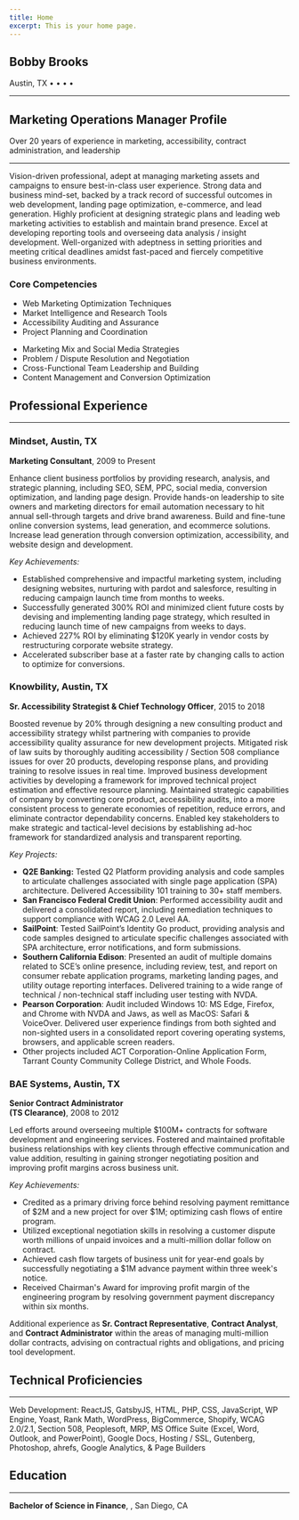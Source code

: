 ```yaml
---
title: Home
excerpt: This is your home page.
---
```



<Section py="8" bg="muted">
<Container>




<H1 mb="2" style={{ textAlign: `center`, }}>Bobby Brooks</H1>

<P my="2" style={{ textAlign: `center`,}}>Austin, TX • <Block src="contentLink" href="https://bit.ly/bbatx-resume" text="🔥 Resume PDF" /> • <Block src="contentLink" href="tel:+15125508688" text="💬 Call Me" /> • <Block src="contentLink" href="mailto:brooksrob@me.com" text="📫 Email" /> • <Block src="contentLink" text="📣 LinkedIn" href="https://linkedin.com/in/bbatx" /></P>

<Hr border="2" color="primary"/>

<H2 my="2" style={{ marginBottom: `10px`, textAlign: `center`,}}>Marketing Operations Manager Profile</H2>

<P my="2" style={{textAlign: `center`,fontStyle: `italic`,}}>Over 20 years of experience in marketing, accessibility, contract administration, and leadership</P>

<Hr border="2" color="primary"/>

<P lineHeight="relaxed">
Vision-driven professional, adept at managing marketing assets and campaigns to ensure best-in-class user experience. Strong data and business mind-set, backed by a track record of successful outcomes in web development, landing page optimization, e-commerce, and lead generation. Highly proficient at designing strategic plans and leading web marketing activities to establish and maintain brand presence. Excel at developing reporting tools and overseeing data analysis / insight development. Well-organized with adeptness in setting priorities and meeting critical deadlines amidst fast-paced and fiercely competitive business environments.</P>

<H3 textAlign="center">Core Competencies</H3>

<Grid col="1|2" gap="0|16" mb="16">

<Div>

<Ul my="0">
<Li>Web Marketing Optimization Techniques</Li>
<Li>Market Intelligence and Research Tools</Li>
<Li>Accessibility Auditing and Assurance</Li>
<Li>Project Planning and Coordination</Li>
</Ul>

</Div>

<Div>

<Ul my="0">
<Li>Marketing Mix and Social Media Strategies</Li>
<Li>Problem / Dispute Resolution and Negotiation</Li>
<Li>Cross-Functional Team Leadership and Building</Li>
<Li>Content Management and Conversion Optimization</Li>
</Ul>

</Div>

</Grid>

</Container>
</Section>

<Section py="8" bg="background">
<Container>

<H2 mb="0">Professional Experience</H2>
<Hr border="2" color="primary" />

<Div my="16">

<Div mb="8">
<H3 mb="0">Mindset, Austin, TX</H3>
<Strong>Marketing Consultant</Strong>, 2009 to Present<Br />
</Div>


Enhance client business portfolios by providing research, analysis, and strategic planning, including SEO, SEM, PPC, social media, conversion optimization, and landing page design. Provide hands-on leadership to site owners and marketing directors for email automation necessary to hit annual sell-through targets and drive brand awareness. Build and fine-tune online conversion systems, lead generation, and ecommerce solutions. Increase lead generation through conversion optimization, accessibility, and website design and development.

_Key Achievements:_

- Established comprehensive and impactful marketing system, including designing websites, nurturing with pardot and salesforce, resulting in reducing campaign launch time from months to weeks.
- Successfully generated 300% ROI and minimized client future costs by devising and implementing landing page strategy, which resulted in reducing launch time of new campaigns from weeks to days.
- Achieved 227% ROI by eliminating $120K yearly in vendor costs by restructuring corporate website strategy.
- Accelerated subscriber base at a faster rate by changing calls to action to optimize for conversions.

</Div>
</Container>
</Section>

<Section py="8" bg="muted">
<Container>

<Div my="16">
<Div mb="8">
<H3 mb="0">Knowbility, Austin, TX <Br /></H3>
<Strong>Sr. Accessibility Strategist & Chief Technology Officer</Strong>, 2015 to 2018
</Div>

Boosted revenue by 20% through designing a new consulting product and accessibility strategy whilst partnering with companies to provide accessibility quality assurance for new development projects. Mitigated risk of law suits by thoroughly auditing accessibility / Section 508 compliance issues for over 20 products, developing response plans, and providing training to resolve issues in real time. Improved business development activities by developing a framework for improved technical project estimation and effective resource planning. Maintained strategic capabilities of company by converting core product, accessibility audits, into a more consistent process to generate economies of repetition, reduce errors, and eliminate contractor dependability concerns. Enabled key stakeholders to make strategic and tactical-level decisions by establishing ad-hoc framework for standardized analysis and transparent reporting.

_Key Projects:_
- __Q2E Banking:__ Tested Q2 Platform providing analysis and code samples to articulate challenges associated with single page application (SPA) architecture. Delivered Accessibility 101 training to 30+ staff members.
- __San Francisco Federal Credit Union__: Performed accessibility audit and delivered a consolidated report, including remediation techniques to support compliance with WCAG 2.0 Level AA.
- __SailPoint__: Tested SailPoint’s Identity Go product, providing analysis and code samples designed to articulate specific challenges associated with SPA architecture, error notifications, and form submissions.
- __Southern California Edison__: Presented an audit of multiple domains related to SCE’s online presence, including review, test, and report on consumer rebate application programs, marketing landing pages, and utility outage reporting interfaces. Delivered training to a wide range of technical / non-technical staff including user testing with NVDA.
- __Pearson Corporation__: Audit included Windows 10: MS Edge, Firefox, and Chrome with NVDA and Jaws, as well as MacOS: Safari & VoiceOver. Delivered user experience findings from both sighted and non-sighted users in a consolidated report covering operating systems, browsers, and applicable screen readers.
- Other projects included ACT Corporation-Online Application Form, Tarrant County Community College District, and Whole Foods.

</Div>

</Container>
</Section>


<Section py="8" bg="background">
<Container>

<Div my="16">
<Div mb="8">
<H3 mb="0">BAE Systems, Austin, TX</H3>
<Strong>Senior Contract Administrator <Br />(TS Clearance)</Strong>, 2008 to 2012
</Div>

Led efforts around overseeing multiple $100M+ contracts for software development and engineering services. Fostered and maintained profitable business relationships with key clients through effective communication and value addition, resulting in gaining stronger negotiating position and improving profit margins across business unit.

_Key Achievements:_

- Credited as a primary driving force behind resolving payment remittance of $2M and a new project for over $1M; optimizing cash flows of entire program.
- Utilized exceptional negotiation skills in resolving a customer dispute worth millions of unpaid invoices and a multi-million dollar follow on contract.
- Achieved cash flow targets of business unit for year-end goals by successfully negotiating a $1M advance payment within three week's notice.
- Received Chairman's Award for improving profit margin of the engineering program by resolving government payment discrepancy within six months.

<P mx="2" style={{textAlign: `center`}}>
Additional experience as <Strong>Sr. Contract Representative</Strong>, <Strong>Contract Analyst</Strong>, and <Strong>Contract Administrator</Strong> within the areas of managing multi-million dollar contracts, advising on contractual rights and obligations, and pricing tool development.</P>

</Div>

</Container>
</Section>

<Section py="8" bg="muted">
<Container>


<H2 mb="0">Technical Proficiencies</H2>
<Hr border="2" color="primary" />

Web Development: ReactJS, GatsbyJS, HTML, PHP, CSS, JavaScript, WP Engine, Yoast, Rank Math, WordPress, BigCommerce, Shopify, WCAG 2.0/2.1, Section 508, Peoplesoft, MRP, MS Office Suite (Excel, Word, Outlook, and PowerPoint), Google Docs, Hosting / SSL, Gutenberg, Photoshop, ahrefs, Google Analytics, & Page Builders

<H2 mb="0">Education</H2>
<Hr border="2" color="primary" />

__Bachelor of Science in Finance__, <Block src="contentLink" text="San Diego State University" href="https://sdsu.edu" />, San Diego, CA

</Container>
</Section>